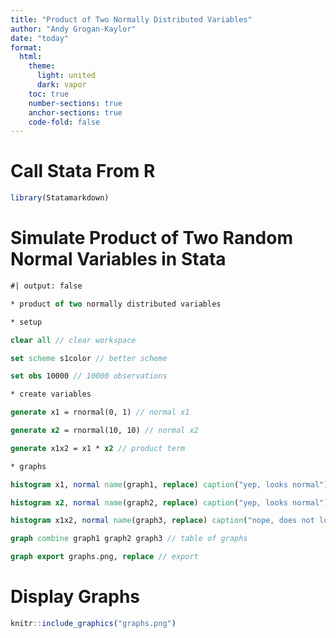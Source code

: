 ```yaml
---
title: "Product of Two Normally Distributed Variables"
author: "Andy Grogan-Kaylor"
date: "today"
format: 
  html:
    theme: 
      light: united
      dark: vapor
    toc: true
    number-sections: true
    anchor-sections: true
    code-fold: false
---
```


# Call Stata From R

```r

library(Statamarkdown)

```
# Simulate Product of Two Random Normal Variables in Stata

```stata
#| output: false

* product of two normally distributed variables

* setup

clear all // clear workspace

set scheme s1color // better scheme

set obs 10000 // 10000 observations

* create variables

generate x1 = rnormal(0, 1) // normal x1

generate x2 = rnormal(10, 10) // normal x2

generate x1x2 = x1 * x2 // product term

* graphs

histogram x1, normal name(graph1, replace) caption("yep, looks normal") 

histogram x2, normal name(graph2, replace) caption("yep, looks normal")

histogram x1x2, normal name(graph3, replace) caption("nope, does not look normal") 

graph combine graph1 graph2 graph3 // table of graphs

graph export graphs.png, replace // export

```

# Display Graphs

```r

knitr::include_graphics("graphs.png")

```


